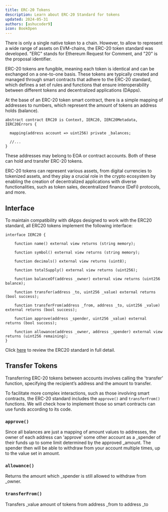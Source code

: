 ```yaml
---
title: ERC-20 Tokens
description: Learn about ERC-20 Standard for tokens
updated: 2024-05-31
authors: [ashucoder9]
icon: BookOpen
---
```


There is only a single native token to a chain. However, to allow to represent a wide range of assets on EVM-chains, the ERC-20 token standard was developed. "ERC" stands for Ethereum Request for Comment, and "20" is the proposal identifier.

ERC-20 tokens are fungible, meaning each token is identical and can be exchanged on a one-to-one basis. These tokens are typically created and managed through smart contracts that adhere to the ERC-20 standard, which defines a set of rules and functions that ensure interoperability between different tokens and decentralized applications (DApps). 

At the base of an ERC-20 token smart contract, there is a simple mapping of addresses to numbers, which represent the amount of tokens an address holds (balance). 

```solidity
abstract contract ERC20 is Context, IERC20, IERC20Metadata, IERC20Errors {
    
  mapping(address account => uint256) private _balances;
	
  //...
}
```
These addresses may belong to EOA or contract accounts. Both of these can hold and transfer ERC-20 tokens. 

ERC-20 tokens can represent various assets, from digital currencies to tokenized assets, and they play a crucial role in the crypto ecosystem by enabling the creation of decentralized applications with diverse functionalities, such as token sales, decentralized finance (DeFi) protocols, and more.

## Interface

To maintain compatibility with dApps designed to work with the ERC20 standard, all ERC20 tokens implement the following interface:

```solidity
interface IERC20 {

    function name() external view returns (string memory);

    function symbol() external view returns (string memory);

    function decimals() external view returns (uint8);

    function totalSupply() external view returns (uint256);

    function balanceOf(address _owner) external view returns (uint256 balance);

    function transfer(address _to, uint256 _value) external returns (bool success);

    function transferFrom(address _from, address _to, uint256 _value) external returns (bool success);

    function approve(address _spender, uint256 _value) external returns (bool success);

    function allowance(address _owner, address _spender) external view returns (uint256 remaining);
}
```
Click [here](https://eips.ethereum.org/EIPS/eip-20) to review the ERC20 standard in full detail.

## Transfer Tokens

Transferring ERC-20 tokens between accounts involves calling the 'transfer' function, specifying the recipient’s address and the amount to transfer. 

To facilitate more complex interactions, such as those involving smart contracts, the ERC-20 standard includes the `approve()` and `transferFrom()` functions. We will check how to implement those so smart contracts can use funds according to its code.

### `approve()`

Since all balances are just a mapping of amount values to addresses, the owner of each address can 'approve' some other account as a _spender of their funds up to some limit determined by the approved _amount. The spender then will be able to withdraw from your account multiple times, up to the value set in amount.

### `allowance()`

Returns the amount which _spender is still allowed to withdraw from _owner.

### `transferFrom()`

Transfers _value amount of tokens from address _from to address _to


